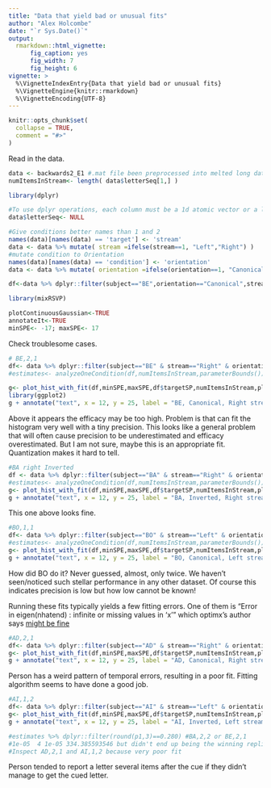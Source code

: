 ```yaml
---
title: "Data that yield bad or unusual fits"
author: "Alex Holcombe"
date: "`r Sys.Date()`"
output:
  rmarkdown::html_vignette:
      fig_caption: yes
      fig_width: 7
      fig_height: 6 
vignette: >
  %\VignetteIndexEntry{Data that yield bad or unusual fits}
  %\VignetteEngine{knitr::rmarkdown}
  %\VignetteEncoding{UTF-8}
---
```


```r
knitr::opts_chunk$set(
  collapse = TRUE,
  comment = "#>"
)
```

Read in the data.
```r

data <- backwards2_E1 #.mat file been preprocessed into melted long dataframe
numItemsInStream<- length( data$letterSeq[1,] )  

library(dplyr)

#To use dplyr operations, each column must be a 1d atomic vector or a list. So, can't have array fields like letterSeq
data$letterSeq<- NULL

#Give conditions better names than 1 and 2
names(data)[names(data) == 'target'] <- 'stream'
data <- data %>% mutate( stream =ifelse(stream==1, "Left","Right") )
#mutate condition to Orientation
names(data)[names(data) == 'condition'] <- 'orientation'
data <- data %>% mutate( orientation =ifelse(orientation==1, "Canonical","Inverted") )

df<-data %>% dplyr::filter(subject=="BE",orientation=="Canonical",stream=="Right")

library(mixRSVP)

plotContinuousGaussian<-TRUE
annotateIt<-TRUE
minSPE<- -17; maxSPE<- 17

```

Check troublesome cases.


```r

# BE,2,1
df<- data %>% dplyr::filter(subject=="BE" & stream=="Right" & orientation=="Canonical") 
#estimates<- analyzeOneCondition(df,numItemsInStream,parameterBounds())

g<- plot_hist_with_fit(df,minSPE,maxSPE,df$targetSP,numItemsInStream,plotContinuousGaussian,annotateIt, FALSE)
library(ggplot2)
g + annotate("text", x = 12, y = 25, label = "BE, Canonical, Right stream")

```

Above it appears the efficacy may be too high. Problem is that can fit the histogram very well with a tiny precision.
This looks like a general problem that will often cause precision to be underestimated and efficacy overestimated. But I am not sure, maybe this is an appropriate fit. Quantization makes it hard to tell.


```r

#BA right Inverted
df <- data %>% dplyr::filter(subject=="BA" & stream=="Right" & orientation=="Inverted")
#estimates<- analyzeOneCondition(df,numItemsInStream,parameterBounds())
g<- plot_hist_with_fit(df,minSPE,maxSPE,df$targetSP,numItemsInStream,plotContinuousGaussian,annotateIt, FALSE)
g + annotate("text", x = 12, y = 25, label = "BA, Inverted, Right stream")
```

This one above looks fine.



```r

#BO,1,1
df<- data %>% dplyr::filter(subject=="BO" & stream=="Left" & orientation=="Canonical") 
#estimates<- analyzeOneCondition(df,numItemsInStream,parameterBounds())
g<- plot_hist_with_fit(df,minSPE,maxSPE,df$targetSP,numItemsInStream,plotContinuousGaussian,annotateIt, FALSE)
g + annotate("text", x = 12, y = 25, label = "BO, Canonical, Left stream") 
```

How did BO do it? Never guessed, almost, only twice. We haven't seen/noticed such stellar performance in any other dataset. Of course this indicates precision is low but how low cannot be known!

Running these fits typically yields a few fitting errors.
One of them is "Error in eigen(nhatend) : infinite or missing values in 'x'"
which optimx's author says [might be fine](http://r.789695.n4.nabble.com/Error-in-eigen-nhatend-td4708274.html)

```r
#AD,2,1
df<- data %>% dplyr::filter(subject=="AD" & stream=="Right" & orientation=="Canonical") 
g<- plot_hist_with_fit(df,minSPE,maxSPE,df$targetSP,numItemsInStream,plotContinuousGaussian,annotateIt, FALSE)
g + annotate("text", x = 12, y = 25, label = "AD, Canonical, Right stream") 
```

Person has a weird pattern of temporal errors, resulting in a poor fit. Fitting algorithm seems to have done a good job.

```r

#AI,1,2
df<- data %>% dplyr::filter(subject=="AI" & stream=="Left" & orientation=="Inverted") 
g<- plot_hist_with_fit(df,minSPE,maxSPE,df$targetSP,numItemsInStream,plotContinuousGaussian,annotateIt, FALSE)
g + annotate("text", x = 12, y = 25, label = "AI, Inverted, Left stream") 

#estimates %>% dplyr::filter(round(p1,3)==0.280) #BA,2,2 or BE,2,1
#1e-05  4 1e-05 334.385593546 but didn't end up being the winning replicate
#Inspect AD,2,1 and AI,1,2 because very poor fit
```

Person tended to report a letter several items after the cue if they didn't manage to get the cued letter. 

